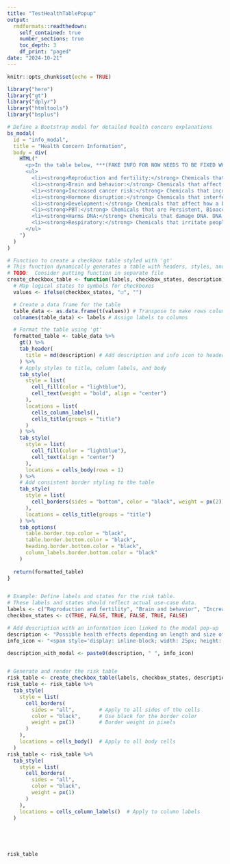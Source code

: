 ```yaml
---
title: "TestHealthTablePopup"
output: 
  rmdformats::readthedown:
    self_contained: true
    number_sections: true
    toc_depth: 3
    df_print: "paged"
date: "2024-10-21"
---
```


```r
knitr::opts_chunk$set(echo = TRUE)

library("here")
library("gt")
library("dplyr")
library("htmltools")
library("bsplus")

```

```r

# Define a Bootstrap modal for detailed health concern explanations
bs_modal(
  id = "info_modal",
  title = "Health Concern Information",
  body = div(
    HTML("
      <p>In the table below, ***(FAKE INFO FOR NOW NEEDS TO BE FIXED WHEN WE DECIDE WHAT HEALTH CONCERNS TO FLAG)*** a checkmark means there is positive evidence that the chemical exposure is linked to the health concern although the required level of exposure or length of exposure that would create a health issue is unknown. An empty box means either there is no data available, or, existing evidence does not support a link.</p>
      <ul>
        <li><strong>Reproduction and fertility:</strong> Chemicals that affect the reproductive system or people’s ability to have children.</li>
        <li><strong>Brain and behavior:</strong> Chemicals that affect the brain, nervous system, or learning and behavior.</li>
        <li><strong>Increased cancer risk:</strong> Chemicals that increase the risk of certain cancers.</li>
        <li><strong>Hormone disruption:</strong> Chemicals that interfere with your body’s natural hormones. Hormones are important for regulating nearly all your body’s systems.</li>
        <li><strong>Development:</strong> Chemicals that affect how a baby grows and develops in childhood.</li>
        <li><strong>PBT:</strong> Chemicals that are Persistent, Bioaccumulative, and Toxic. This means that they are difficult to break down and eliminate from your body and the environment.</li>
        <li><strong>Harms DNA:</strong> Chemicals that damage DNA. DNA contains all the instructions for making your body run.</li>
        <li><strong>Respiratory:</strong> Chemicals that irritate people's lungs and make asthma worse.</li>
      </ul>
    ")
  )
)

# Function to create a checkbox table styled with 'gt'
# This function dynamically generates a table with headers, styles, and optional modal links.
# TODO:  Consider putting function in separate file
create_checkbox_table <- function(labels, checkbox_states, description) {
  # Map logical states to symbols for checkboxes
  values <- ifelse(checkbox_states, "☑", "")

  # Create a data frame for the table
  table_data <- as.data.frame(t(values)) # Transpose to make rows columns
  colnames(table_data) <- labels # Assign labels to columns

  # Format the table using 'gt'
  formatted_table <- table_data %>%
    gt() %>%
    tab_header(
      title = md(description) # Add description and info icon to header
    ) %>%
    # Apply styles to title, column labels, and body
    tab_style(
      style = list(
        cell_fill(color = "lightblue"),
        cell_text(weight = "bold", align = "center")
      ),
      locations = list(
        cells_column_labels(),
        cells_title(groups = "title")
      )
    ) %>%
    tab_style(
      style = list(
        cell_fill(color = "lightblue"),
        cell_text(align = "center")
      ),
      locations = cells_body(rows = 1)
    ) %>%
    # Add consistent border styling to the table
    tab_style(
      style = list(
        cell_borders(sides = "bottom", color = "black", weight = px(2))
      ),
      locations = cells_title(groups = "title")
    ) %>%
    tab_options(
      table.border.top.color = "black",
      table.border.bottom.color = "black",
      heading.border.bottom.color = "black",
      column_labels.border.bottom.color = "black"
    )
  
  return(formatted_table)
}



```

```r

# Example: Define labels and states for the risk table.
# These labels and states should reflect actual use-case data.
labels <- c("Reproduction and fertility", "Brain and behavior", "Increased Cancer Risk", "Hormone disruption", "Development", "Respiratory")
checkbox_states <- c(TRUE, FALSE, TRUE, FALSE, TRUE, FALSE)

# Add description with an information icon linked to the modal pop-up
description <- "Possible health effects depending on length and size of exposure"
info_icon <- "<span style='display: inline-block; width: 25px; height: 25px; background-color: blue; color: white; font-size: 16px; font-weight: bold; line-height: 25px; text-align: center; border-radius: 50%; cursor: pointer; vertical-align: middle;' data-toggle='modal' data-target='#info_modal' title='Click for more information'>i</span>"

description_with_modal <- paste0(description, " ", info_icon)


# Generate and render the risk table
risk_table <- create_checkbox_table(labels, checkbox_states, description_with_modal)
risk_table <- risk_table %>%
  tab_style(
    style = list(
      cell_borders(
        sides = "all",        # Apply to all sides of the cells
        color = "black",      # Use black for the border color
        weight = px(1)        # Border weight in pixels
      )
    ),
    locations = cells_body()  # Apply to all body cells
  )
risk_table <- risk_table %>%
  tab_style(
    style = list(
      cell_borders(
        sides = "all", 
        color = "black",
        weight = px(1)
      )
    ),
    locations = cells_column_labels()  # Apply to column labels
  )





risk_table
```

